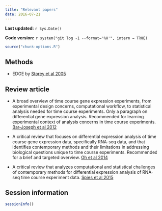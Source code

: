 ```yaml
---
title: "Relevant papers"
date: 2016-07-21
---
```


**Last updated:** `r Sys.Date()`

**Code version:** `r system("git log -1 --format='%H'", intern = TRUE)`

```r
source("chunk-options.R")
```

## Methods

* EDGE by [Storey et al 2005](http://dx.doi.org/10.1073/pnas.0504609102)


## Review article

* A broad overview of time course gene expression experiments, from experimental design concerns, computational workflow, to statistical analysis needed for time course experiments. Only a paragraph on differential gene expression analysis. Recommended for learning experimental context of analysis concerns in time course experiments. [Bar-Joseph et al 2012](http://dx.doi.org/10.1038/nrg3244)

* A critical review that focuses on differential expression analysis of time course gene expression data, specifically RNA-seq data, and that identifies contemporary methods and their limitations in addressing biological questions unique to time course experiments. Recommended for a brief and targeted overview. [Oh et al 2014](http://dx.doi.org/10.3389/fgene.2014.00035)

* A critical review that analyzes computational and statistical challenges of contemporary methods for differential expression analysis of RNA-seq time course experiment data. [Spies et al 2015](http://dx.doi.org/10.1016/j.csbj.2015.08.004)




## Session information

```r
sessionInfo()
```
